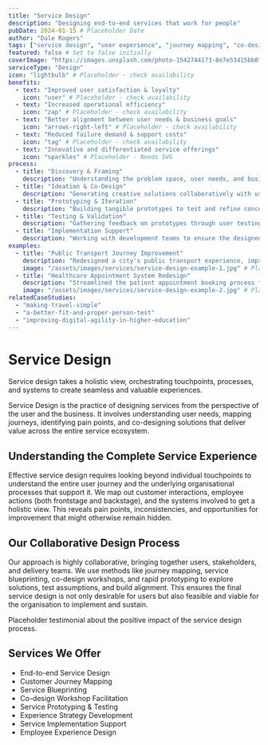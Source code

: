 ```yaml
---
title: "Service Design"
description: "Designing end-to-end services that work for people"
pubDate: 2024-01-15 # Placeholder Date
author: "Dale Rogers"
tags: ["service design", "user experience", "journey mapping", "co-design"]
featured: false # Set to false initially
coverImage: "https://images.unsplash.com/photo-1542744173-8e7e53415bb0?auto=format&fit=crop&w=1200&q=80"
serviceType: "Design"
icon: "lightbulb" # Placeholder - check availability
benefits:
  - text: "Improved user satisfaction & loyalty"
    icon: "user" # Placeholder - check availability
  - text: "Increased operational efficiency"
    icon: "zap" # Placeholder - check availability
  - text: "Better alignment between user needs & business goals"
    icon: "arrows-right-left" # Placeholder - check availability
  - text: "Reduced failure demand & support costs"
    icon: "tag" # Placeholder - check availability
  - text: "Innovative and differentiated service offerings"
    icon: "sparkles" # Placeholder - Needs SVG
process:
  - title: "Discovery & Framing"
    description: "Understanding the problem space, user needs, and business context through research and stakeholder engagement."
  - title: "Ideation & Co-Design"
    description: "Generating creative solutions collaboratively with users and stakeholders."
  - title: "Prototyping & Iteration"
    description: "Building tangible prototypes to test and refine concepts quickly."
  - title: "Testing & Validation"
    description: "Gathering feedback on prototypes through user testing to ensure solutions are effective and usable."
  - title: "Implementation Support"
    description: "Working with development teams to ensure the designed service is implemented faithfully."
examples:
  - title: "Public Transport Journey Improvement"
    description: "Redesigned a city's public transport experience, improving user satisfaction and reducing support calls."
    image: "/assets/images/services/service-design-example-1.jpg" # Placeholder
  - title: "Healthcare Appointment System Redesign"
    description: "Streamlined the patient appointment booking process for a major hospital network."
    image: "/assets/images/services/service-design-example-2.jpg" # Placeholder
relatedCaseStudies:
  - "making-travel-simple"
  - "a-better-fit-and-proper-person-test"
  - "improving-digital-agility-in-higher-education"
---
```



# Service Design

<UserCallout type="info">
  Service design takes a holistic view, orchestrating touchpoints, processes,
  and systems to create seamless and valuable experiences.
</UserCallout>

Service Design is the practice of designing services from the perspective of the user and the business. It involves understanding user needs, mapping journeys, identifying pain points, and co-designing solutions that deliver value across the entire service ecosystem.

<Metric value="Holistic" label="End-to-end service improvement" icon="eye" />

## Understanding the Complete Service Experience

Effective service design requires looking beyond individual touchpoints to understand the entire user journey and the underlying organisational processes that support it. We map out customer interactions, employee actions (both frontstage and backstage), and the systems involved to get a holistic view. This reveals pain points, inconsistencies, and opportunities for improvement that might otherwise remain hidden.

<Metric
  value="User-Centric"
  label="Focus on user needs & satisfaction"
  icon="user"
/>

## Our Collaborative Design Process

Our approach is highly collaborative, bringing together users, stakeholders, and delivery teams. We use methods like journey mapping, service blueprinting, co-design workshops, and rapid prototyping to explore solutions, test assumptions, and build alignment. This ensures the final service design is not only desirable for users but also feasible and viable for the organisation to implement and sustain.

<Testimonial author="Placeholder Client" role="Placeholder Role">
  Placeholder testimonial about the positive impact of the service design
  process.
</Testimonial>

## Services We Offer

- End-to-end Service Design
- Customer Journey Mapping
- Service Blueprinting
- Co-design Workshop Facilitation
- Service Prototyping & Testing
- Experience Strategy Development
- Service Implementation Support
- Employee Experience Design
